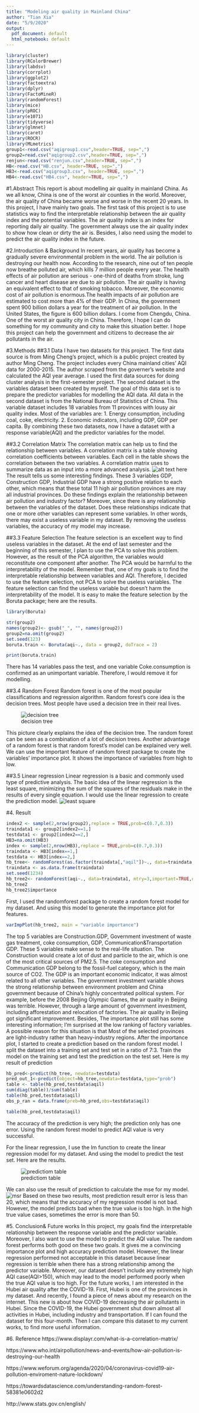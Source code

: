 ```yaml
---
title: "Modeling air quality in Mainland China"
author: "Tian Xia"
date: "5/9/2020"
output:
  pdf_document: default
  html_notebook: default
---
```



```r
library(cluster)
library(RColorBrewer)
library(labdsv)
library(corrplot)
library(ggplot2)
library(factoextra)
library(dplyr)
library(FactoMineR)
library(randomForest)
library(mice)
library(pROC)
library(e1071)
library(tidyverse)
library(glmnet)
library(caret)
library(ROCR)
library(MLmetrics)
group1<-read.csv("aqigroup1.csv",header=TRUE, sep=",")
group2=read.csv("aqigroup2.csv",header=TRUE, sep=",")
renjun<-read.csv("renjun.csv",header=TRUE, sep=",")
HB<-read.csv("HB.csv", header=TRUE, sep=",")
HB3<-read.csv("aqigroup3.csv", header=TRUE, sep=",")
HB4<-read.csv("HB4.csv", header=TRUE, sep=",")
```

#1.Abstract
This report is about modelling air quality in mainland China. As we all know, China is one of the worst air counties in the world. Moreover, the air quality of China became worse and worse in the recent 20 years. In this project, I have mainly two goals. The first task of this project is to use statistics way to find the interpretable relationship between the air quality index and the potential variables. The air quality index is an index for reporting daily air quality. The government always use the air quality index to show how clean or dirty the air is. Besides, I also need using the model to predict the air quality index in the future. 
\newpage

#2.Introduction & Background
In recent years, air quality has become a gradually severe environmental problem in the world. The air pollution is destroying our health now. According to the research, nine out of ten people now breathe polluted air, which kills 7 million people every year. The health effects of air pollution are serious - one-third of deaths from stroke, lung cancer and heart disease are due to air pollution.  The air quality is having an equivalent effect to that of smoking tobacco.
Moreover, the economic cost of air pollution is enormous.The health impacts of air pollution are estimated to cost more than 4% of their GDP. In China, the government spent 900 billion dollars a year for the treatment of air pollution. In the United States, the figure is 600 billion dollars. I come from Chengdu, China. One of the worst air quality city in China. Therefore, I hope I can do something for my community and city to make this situation better. I hope this project can help the government and citizens to decrease the air pollutants in the air. 

#3.Methods
##3.1 Data
I have two datasets for this project. The first data source is from Ming Cheng's project, which is a public project created by author Ming Cheng. The project includes every China mainland cities' AQI data for 2000-2015. The author scraped from the governer's website and calculated the AQI year average. I used the first data sources for doing cluster analysis in the first-semester project. The second dataset is the variables dataset been created by myself. The goal of this data set is to prepare the predictor variables for modelling the AQI data. All data in the second dataset is from the National Bureau of Statistics of China. This variable dataset includes 18 variables from 11 provinces with lousy air quality index. Most of the variables are: 
1. Energy consumption, including coal, coke, electricity.
2. Economic indicators, including GDP, GDP per capita.
By combining these two datasets, now I have a dataset with a response variable(AQI) and the predictor variables for the model.

##3.2 Correlation Matrix
The correlation matrix can help us to find the relationship between variables. A correlation matrix is a table showing correlation coefficients between variables. Each cell in the table shows the correlation between the two variables. A correlation matrix uses to summarize data as an input into a more advanced analysis.
![alt text here](/Users/momoye/DSC498/comatrix.jpg)
The result tells us some interesting findings. These 3 variables GDP, Construction GDP, Industrial GDP have a strong positive relation to each other, which means that these total 11 high air pollution provinces are may all industrial provinces. Do these findings explain the relationship between air pollution and industry factor? Moreover, since there is any relationship between the variables of the dataset. Does these relationships indicate that one or more other variables can represent some variables. In other words, there may exist a useless variable in my dataset. By removing the useless variables, the accuracy of my model may increase.

##3.3 Feature Selection
The feature selection is an excellent way to find useless variables in the dataset. At the end of last semester and the beginning of this semester, I plan to use the PCA to solve this problem. However, as the result of the PCA algorithm, the variables would reconstitute one component after another. The PCA would be harmful to the interpretability of the model. Remember that, one of my goals is to find the interpretable relationship between variables and AQI. Therefore, I decided to use the feature selection, not PCA to solve the useless variables. The feature selection can find the useless variable but doesn't harm the interpretability of the model. It is easy to make the feature selection by the Boruta package; here are the results.
```r
library(Boruta)

str(group2)
names(group2)<- gsub("_", "", names(group2))
group2=na.omit(group2)
set.seed(123)
boruta.train <- Boruta(aqi~., data = group2, doTrace = 2)


```
```r
print(boruta.train)
```
There has 14 variables pass the test, and one variable Coke.consumption is confirmed as an unimportant variable. Therefore, I would remove it for modelling.

##3.4 Random Forest
Random forest is one of the most popular classifications and regression algorithm. Random forest's core idea is the decision trees. Most people have used a decision tree in their real lives. 

![decision tree](/Users/momoye/DSC498/tree.jpeg)

This picture clearly explains the idea of the decision tree. The random forest can be seen as a combination of a lot of decision trees. Another advantage of a random forest is that random forest's model can be explained very well. We can use the important feature of random forest package to create the variables' importance plot. It shows the importance of variables from high to low.

##3.5 Linear regression
Linear regression is a basic and commonly used type of predictive analysis. The basic idea of the linear regression is the least square, minimizing the sum of the squares of the residuals make in the results of every single equation. I would use the linear regression to create the prediction model.
![least square](/Users/momoye/DSC498/regression.png)

#4. Result
```r

index2 <- sample(2,nrow(group2),replace = TRUE,prob=c(0.7,0.3))
traindata1 <- group2[index2==1,]
testdata1 <- group2[index2==2,]
HB3=na.omit(HB3)
index <- sample(2,nrow(HB3),replace = TRUE,prob=c(0.7,0.3))
traindata <- HB3[index==1,]
testdata <- HB3[index==2,]
hb_tree<- randomForest(as.factor(traindata[,"aqil"])~., data=traindata, mtry=3,important=TRUE)
traindata <- as.data.frame(traindata)
set.seed(1234)
hb_tree2<- randomForest(aqi~., data=traindata1, mtry=3,important=TRUE,na.action=na.omit)
hb_tree2
hb_tree2$importance

```
First, I used the randomforest package to create a random forest model for my dataset. And using this model to generate the importance plot for features. 
```r
varImpPlot(hb_tree2, main = "variable importance")
```
The top 5 variables are Construction.GDP, Government investment of waste gas treatment, coke consumption, GDP, Communication&Transportation GDP. These 5 variables make sense to the real-life situation. The Construction would create a lot of dust and particle to the air, which is one of the most critical sources of PM2.5. The coke consumption and Communication GDP belong to the fossil-fuel category, which is the main source of CO2. The GDP is an important economic indicator, it was almost related to all other variables. The government investment variable shows the strong relationship between environment problem and China government because of China's highly concentrated political system. For example, before the 2008 Beijing Olympic Games, the air quality in Beijing was terrible. However, through a large amount of government investment, including afforestation and relocation of factories. The air quality in Beijing got significant improvement. Besides, The importance plot still has some interesting information; I'm surprised at the low ranking of factory variables. A possible reason for this situation is that Most of the selected provinces are light-industry rather than heavy-industry regions.
After the importance plot, I started to create a prediction based on the random forest model. I split the dataset into a training set and test set in a ratio of 7:3. Train the model on the training set and test the prediction on the test set. Here is my result of prediction
```r
hb_pred<-predict(hb_tree, newdata=testdata)
pred_out_1<-predict(object=hb_tree,newdata=testdata,type="prob")
table <- table(hb_pred,testdata$aqil)  
sum(diag(table))/sum(table)
table(hb_pred,testdata$aqil)
obs_p_ran = data.frame(preb=hb_pred,obs=testdata$aqil)
```

```r
table(hb_pred,testdata$aqil)
```
The accuracy of the prediction is very high; the prediction only has one error. Using the random forest model to predict AQI value is very successful.

For the linear regression, I use the lm function to create the linear regression model for my dataset. And using the model to predict the test set. Here are the results.

![predictiom table](/Users/momoye/DSC498/reg.png)

We can also use the result of prediction to calculate the mse for my model.
![msr](/Users/momoye/DSC498/reg1.png)
Based on these two results, most prediction result error is less than 20, which means that the accuracy of my regression model is not bad. However, the model predicts bad when the true value is too high. In the high true value cases, sometimes the error is more than 50.

#5. Conclusion& Future works
In this project, my goals find the interpretable relationship between the response variable and the predictor variable. Moreover, I also want to use the model to predict the AQI value. The random forest performs both good on these two goals. It gives me a convincing importance plot and high accuracy prediction model. However, the linear regression performed not acceptable in this dataset because linear regression is terrible when there has a strong relationship among the predictor variable.
Moreover, our dataset doesn't include any extremely high AQI case(AQI>150), which may lead to the model performed poorly when the true AQI value is too high. For the future works, I am interested in the Hubei air quality after the COVID-19. First, Hubei is one of the provinces in my dataset. And recently, I found a piece of news about my research on the internet. This new is about how COVID-19 decreasing the air pollutants in Hubei. Since the COVID-19, the Hubei government shut down almost all activities in Hubei, including industry and transportation. If I can found the dataset for this four-month. Then I can compare this dataset to my current works, to find more useful information.

#6. Reference
https://www.displayr.com/what-is-a-correlation-matrix/

https://www.who.int/airpollution/news-and-events/how-air-pollution-is-destroying-our-health

https://www.weforum.org/agenda/2020/04/coronavirus-covid19-air-pollution-enviroment-nature-lockdown/

https://towardsdatascience.com/understanding-random-forest-58381e0602d2

http://www.stats.gov.cn/english/
